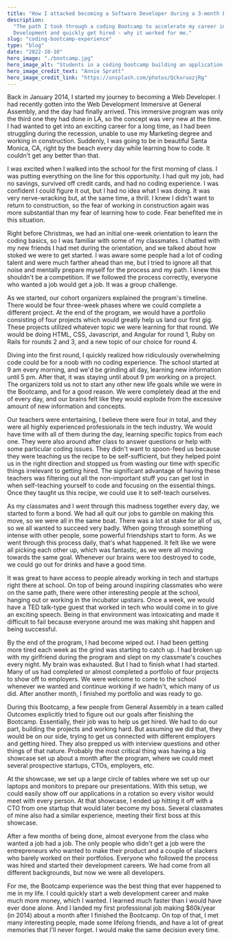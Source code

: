 ```yaml
---
title: "How I attacked becoming a Software Developer during a 3-month Bootcamp"
description:
  "The path I took through a coding Bootcamp to accelerate my career in Web
  Development and quickly get hired - why it worked for me."
slug: "coding-bootcamp-experience"
type: "blog"
date: "2022-10-10"
hero_image: "./bootcamp.jpg"
hero_image_alt: "Students in a coding bootcamp building an application together"
hero_image_credit_text: "Annie Spratt"
hero_image_credit_link: "https://unsplash.com/photos/QckxruozjRg"
---
```




Back in January 2014, I started my journey to becoming a Web Developer. I had
recently gotten into the <ExternalLink 
url="https://generalassemb.ly/education/software-engineering-immersive">Web
Development Immersive</ExternalLink> at General Assembly, and the day had
finally arrived. This immersive program was only the third one they had done in
LA, so the concept was very new at the time. I had wanted to get into an
exciting career for a long time, as I had been struggling during the recession,
unable to use my Marketing degree and working in construction. Suddenly, I was
going to be in beautiful Santa Monica, CA, right by the beach every day while
learning how to code. It couldn't get any better than that.

I was excited when I walked into the school for the first morning of class. I
was putting everything on the line for this opportunity. I had quit my job, had
no savings, survived off credit cards, and had no coding experience. I was
confident I could figure it out, but I had no idea what I was doing. It was very
nerve-wracking but, at the same time, a thrill. I knew I didn't want to return
to construction, so the fear of working in construction again was more
substantial than my fear of learning how to code. Fear benefited me in this
situation.

Right before Christmas, we had an initial one-week orientation to learn the
coding basics, so I was familiar with some of my classmates. I chatted with my
new friends I had met during the orientation, and we talked about how stoked we
were to get started. I was aware some people had a lot of coding talent and were
much farther ahead than me, but I tried to ignore all that noise and mentally
prepare myself for the process and my path. I knew this shouldn't be a
competition. If we followed the process correctly, everyone who wanted a job
would get a job. It was a group challenge.

As we started, our cohort organizers explained the program's timeline. There
would be four three-week phases where we could complete a different project. At
the end of the program, we would have a portfolio consisting of four projects
which would greatly help us land our first gig. These projects utilized whatever
topic we were learning for that round. We would be doing HTML, CSS, Javascript,
and Angular for round 1, Ruby on Rails for rounds 2 and 3, and a new topic of
our choice for round 4.

Diving into the first round, I quickly realized how ridiculously overwhelming
code could be for a noob with no coding experience. The school started at 9 am
every morning, and we'd be grinding all day, learning new information until 5
pm. After that, it was staying until about 9 pm working on a project. The
organizers told us not to start any other new life goals while we were in the
Bootcamp, and for a good reason. We were completely dead at the end of every
day, and our brains felt like they would explode from the excessive amount of
new information and concepts.

Our teachers were entertaining, I believe there were four in total, and they
were all highly experienced professionals in the tech industry. We would have
time with all of them during the day, learning specific topics from each one.
They were also around after class to answer questions or help with some
particular coding issues. They didn't want to spoon-feed us because they were
teaching us the recipe to be self-sufficient, but they helped point us in the
right direction and stopped us from wasting our time with specific things
irrelevant to getting hired. The significant advantage of having these teachers
was filtering out all the non-important stuff you can get lost in when
self-teaching yourself to code and focusing on the essential things. Once they
taught us this recipe, we could use it to self-teach ourselves.

As my classmates and I went through this madness together every day, we started
to form a bond. We had all quit our jobs to gamble on making this move, so we
were all in the same boat. There was a lot at stake for all of us, so we all
wanted to succeed very badly. When going through something intense with other
people, some powerful friendships start to form. As we went through this process
daily, that's what happened. It felt like we were all picking each other up,
which was fantastic, as we were all moving towards the same goal. Whenever our
brains were too destroyed to code, we could go out for drinks and have a good
time.

It was great to have access to people already working in tech and startups right
there at school. On top of being around inspiring classmates who were on the
same path, there were other interesting people at the school, hanging out or
working in the incubator upstairs. Once a week, we would have a TED talk-type
guest that worked in tech who would come in to give an exciting speech. Being in
that environment was intoxicating and made it difficult to fail because everyone
around me was making shit happen and being successful.

By the end of the program, I had become wiped out. I had been getting more tired
each week as the grind was starting to catch up. I had broken up with my
girlfriend during the program and slept on my classmate's couches every night.
My brain was exhausted. But I had to finish what I had started. Many of us had
completed or almost completed a portfolio of four projects to show off to
employers. We were welcome to come to the school whenever we wanted and continue
working if we hadn't, which many of us did. After another month, I finished my
portfolio and was ready to go.

During this Bootcamp, a few people from General Assembly in a team called
Outcomes explicitly tried to figure out our goals after finishing the Bootcamp.
Essentially, their job was to help us get hired. We had to do our part, building
the projects and working hard. But assuming we did that, they would be on our
side, trying to get us connected with different employers and getting hired.
They also prepped us with interview questions and other things of that nature.
Probably the most critical thing was having a big showcase set up about a month
after the program, where we could meet several prospective startups, CTOs,
employers, etc.

At the showcase, we set up a large circle of tables where we set up our laptops
and monitors to prepare our presentations. With this setup, we could easily show
off our applications in a rotation so every visitor would meet with every
person. At that showcase, I ended up hitting it off with a CTO from one startup
that would later become my boss. Several classmates of mine also had a similar
experience, meeting their first boss at this showcase.

After a few months of being done, almost everyone from the class who wanted a
job had a job. The only people who didn't get a job were the entrepreneurs who
wanted to make their product and a couple of slackers who barely worked on their
portfolios. Everyone who followed the process was hired and started their
development careers. We had come from all different backgrounds, but now we were
all developers.

For me, the Bootcamp experience <Link to="/blog/construction-to-developer/">was
the best thing that ever happened to me</Link> in my life. I could quickly start
a web development career and make much more money, which I wanted. I learned
much faster than I would have ever done alone. And I landed my first
professional job making $60k/year (in 2014) about a month after I finished the
Bootcamp. On top of that, I met many interesting people, made some lifelong
friends, and have a lot of great memories that I'll never forget. I would make
the same decision every time.
